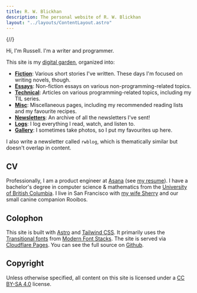 ```yaml
---
title: R. W. Blickhan
description: The personal website of R. W. Blickhan
layout: "../layouts/ContentLayout.astro"
---
```


{/*<!-- markdownlint-disable no-inline-html -->*/}

Hi, I'm Russell. I'm a writer and programmer.

This site is my [digital garden](https://rwblickhan.org/misc/pattern-language/#digital-garden), organized into:

- [**Fiction**](https://rwblickhan.org/fiction/): Various short stories I've written. These days I'm focused on writing novels, though.
- [**Essays**](https://rwblickhan.org/essays/): Non-fiction essays on various non-programming-related topics.
- [**Technical**](https://rwblickhan.org/technical/): Articles on various programming-related topics, including my TIL series.
- [**Misc**](https://rwblickhan.org/misc/): Miscellaneous pages, including my recommended reading lists and my favourite recipes.
- [**Newsletters**](https://rwblickhan.org/newsletters): An archive of all the newsletters I've sent!
- [**Logs**](https://rwblickhan.org/logs): I log everything I read, watch, and listen to.
- [**Gallery**](https://rwblickhan.org/gallery/): I sometimes take photos, so I put my favourites up here.

I also write a newsletter called `rwblog`, which is thematically similar but doesn't overlap in content.


<Email />

## CV

Professionally, I am a product engineer at [Asana](https://asana.com/) (see [my resume](/resume.pdf)).
I have a bachelor's degree in computer science & mathematics from the [University of British Columbia](https://www.ubc.ca/).
I live in San Francisco with [my wife Sherry](http://sherryyuan.me) and our small canine companion Rooibos.

## Colophon

This site is built with [Astro](https://astro.build) and [Tailwind CSS](https://tailwindcss.com).
It primarily uses the [Transitional fonts](https://github.com/system-fonts/modern-font-stacks#transitional) from [Modern Font Stacks](https://modernfontstacks.com).
The site is served via [Cloudflare Pages](https://pages.cloudflare.com).
You can see the full source on [Github](https://github.com/rwblickhan/astro-rwblickhan.org).

## Copyright

Unless otherwise specified, all content on this site is licensed under a [CC BY-SA 4.0](https://creativecommons.org/licenses/by-sa/4.0/) license.
